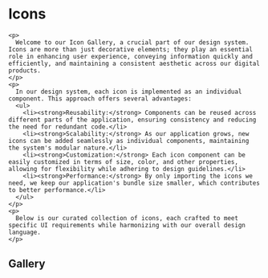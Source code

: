 

<Meta title="Foundation/Icons" />

# Icons

    <p>
      Welcome to our Icon Gallery, a crucial part of our design system. Icons are more than just decorative elements; they play an essential role in enhancing user experience, conveying information quickly and efficiently, and maintaining a consistent aesthetic across our digital products.
    </p>
    <p>
      In our design system, each icon is implemented as an individual component. This approach offers several advantages:
      <ul>
        <li><strong>Reusability:</strong> Components can be reused across different parts of the application, ensuring consistency and reducing the need for redundant code.</li>
        <li><strong>Scalability:</strong> As our application grows, new icons can be added seamlessly as individual components, maintaining the system's modular nature.</li>
        <li><strong>Customization:</strong> Each icon component can be easily customized in terms of size, color, and other properties, allowing for flexibility while adhering to design guidelines.</li>
        <li><strong>Performance:</strong> By only importing the icons we need, we keep our application's bundle size smaller, which contributes to better performance.</li>
      </ul>
    </p>
    <p>
      Below is our curated collection of icons, each crafted to meet specific UI requirements while harmonizing with our overall design language.
    </p>

## Gallery

<IconGallery>
<IconGallery>
  <a href="/?path=/story/components-icons--checkmark">
    <IconItem name="check">
      <CheckIcon />
    </IconItem>
  </a>
  <a href="/?path=/story/components-icons--cancel">
    <IconItem name="cancel">
      <CancelIcon />
    </IconItem>
  </a>
  <a href="/?path=/story/components-icons--repost">
    <IconItem name="repost">
      <RepostIcon />
    </IconItem>
  </a>
  <a href="/?path=/story/components-icons--time">
    <IconItem name="time">
      <TimeIcon />
    </IconItem>
  </a>
  <a href="/?path=/story/components-icons--mumble">
    <IconItem name="mumble">
      <MumbleIcon />
    </IconItem>
  </a>
  <a href="/?path=/story/components-icons--fullscreen">
    <IconItem name="fullscreen">
      <FullscreenIcon />
    </IconItem>
  </a>
  <a href="/?path=/story/components-icons--send">
    <IconItem name="send">
      <SendIcon />
    </IconItem>
  </a>
  <a href="/?path=/story/components-icons--edit">
    <IconItem name="edit">
      <EditIcon />
    </IconItem>
  </a>
  <a href="/?path=/story/components-icons--location">
    <IconItem name="location">
      <LocationIcon />
    </IconItem>
  </a>
  <a href="/?path=/story/components-icons--share">
    <IconItem name="share">
      <ShareIcon />
    </IconItem>
  </a>
  <a href="/?path=/story/components-icons--profile">
    <IconItem name="profile">
      <ProfileIcon />
    </IconItem>
  </a>
  <a href="/?path=/story/components-icons--eye">
    <IconItem name="eye">
      <EyeIcon />
    </IconItem>
  </a>
  <a href="/?path=/story/components-icons--settings">
    <IconItem name="settings">
      <SettingsIcon />
    </IconItem>
  </a>
  <a href="/?path=/story/components-icons--logout">
    <IconItem name="logout">
      <LogoutIcon />
    </IconItem>
  </a>
  <a href="/?path=/story/components-icons--calendar">
    <IconItem name="calendar">
      <CalendarIcon />
    </IconItem>
  </a>
  <a href="/?path=/story/components-icons--heart">
    <IconItem name="heart">
      <HeartIcon />
    </IconItem>
  </a>
  <a href="/?path=/story/components-icons--reply">
    <IconItem name="reply">
      <ReplyIcon />
    </IconItem>
  </a>
    <a href="/?path=/story/components-icons--arrow">
    <IconItem name="arrow">
      <ArrowIcon />
    </IconItem>
  </a>
</IconGallery>

</IconGallery>

